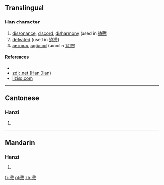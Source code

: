 ==Translingual==

===Han character===
{{Han char|rn=61|rad=心|as=14|sn=18|four=3433<sub>2</sub>|canj=水月心 (EBP), XXX水月 (XXXEB)|ids=⿱[[滯]][[心]]}}

# [[dissonance]], [[discord]], [[disharmony]] (used in [[惉懘]])
# [[defeated]] (used in [[惉懘]])
# [[anxious]], [[agitated]] (used in [[惉懘]])

====References====
* {{Han ref|kx=0406.240|dkj=11363|dj=0747.210|hdz=42364.010|uh=61D8|ud=25048|bh=EFC7|bd=61383}}
*[http://www.zdic.net/z/19/js/60C9.htm zdic.net (Han Dian)]
*[http://www.liziso.com/lizi/6YWs5Yqd.html liziso.com]

----

==Cantonese==

===Hanzi===
{{yue-hanzi|jyut=[[cit3]]|y=chit3}}

# {{defn|lang=yue|sort=心14}}

----

==Mandarin==

===Hanzi===
{{cmn-hanzi|pin=[[chì]] ([[chi4]])|wg=ch'ih<sup>4</sup>}}

# {{defn|lang=cmn|sort=心14}}

[[fr:懘]]
[[pl:懘]]
[[zh:懘]]